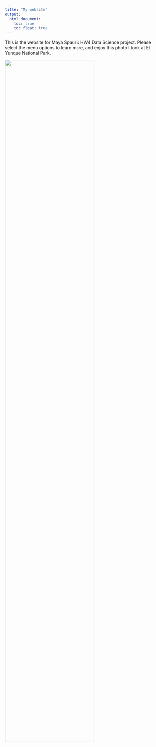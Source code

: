 ```yaml
---
title: "My website"
output: 
  html_document:
    toc: true
    toc_float: true
---
```



This is the website for Maya Spaur's HW4 Data Science project. Please select the menu options to learn more, and enjoy this photo I took at El Yunque National Park. 


<img src="images/image1.jpg" style="width:75%">


